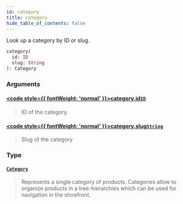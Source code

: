 ```yaml
---
id: category
title: category
hide_table_of_contents: false
---
```








Look up a category by ID or slug.

```graphql
category(
  id: ID
  slug: String
): Category
```


### Arguments

#### [<code style={{ fontWeight: 'normal' }}>category.<b>id</b></code>](#)<Bullet />[`ID`](../../../developer/api-reference/scalars/id) <Badge class="secondary" text="scalar"/>
> ID of the category.
> 

#### [<code style={{ fontWeight: 'normal' }}>category.<b>slug</b></code>](#)<Bullet />[`String`](../../../developer/api-reference/scalars/string) <Badge class="secondary" text="scalar"/>
> Slug of the category
> 

### Type

#### [`Category`](../../../developer/api-reference/objects/category) <Badge class="secondary" text="object"/>
> Represents a single category of products. Categories allow to organize products in a tree-hierarchies which can be used for navigation in the storefront.
> 





